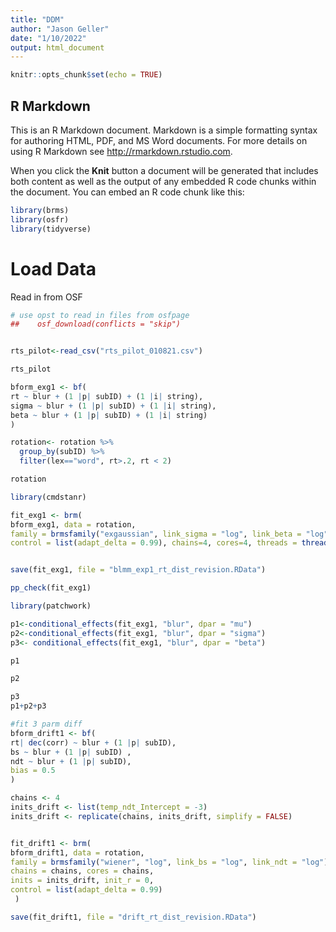 ```yaml
---
title: "DDM"
author: "Jason Geller"
date: "1/10/2022"
output: html_document
---
```


```r
knitr::opts_chunk$set(echo = TRUE)
```

## R Markdown

This is an R Markdown document. Markdown is a simple formatting syntax for authoring HTML, PDF, and MS Word documents. For more details on using R Markdown see <http://rmarkdown.rstudio.com>.

When you click the **Knit** button a document will be generated that includes both content as well as the output of any embedded R code chunks within the document. You can embed an R code chunk like this:

```r
library(brms)
library(osfr)
library(tidyverse)
```

# Load Data

Read in from OSF 

```r

# use opst to read in files from osfpage
##    osf_download(conflicts = "skip")


rts_pilot<-read_csv("rts_pilot_010821.csv")

rts_pilot

```

```r


bform_exg1 <- bf(
rt ~ blur + (1 |p| subID) + (1 |i| string),
sigma ~ blur + (1 |p| subID) + (1 |i| string),
beta ~ blur + (1 |p| subID) + (1 |i| string)
)

```


```r
rotation<- rotation %>%
  group_by(subID) %>%
  filter(lex=="word", rt>.2, rt < 2)

rotation
```


```r

library(cmdstanr)

fit_exg1 <- brm(
bform_exg1, data = rotation,
family = brmsfamily("exgaussian", link_sigma = "log", link_beta = "log"),
control = list(adapt_delta = 0.99), chains=4, cores=4, threads = threading(4),  backend="cmdstanr")


save(fit_exg1, file = "blmm_exp1_rt_dist_revision.RData")

```

```r


pp_check(fit_exg1)
```

```r
library(patchwork)

p1<-conditional_effects(fit_exg1, "blur", dpar = "mu")
p2<-conditional_effects(fit_exg1, "blur", dpar = "sigma")
p3<- conditional_effects(fit_exg1, "blur", dpar = "beta")

p1

p2

p3
p1+p2+p3

```

```r
#fit 3 parm diff
bform_drift1 <- bf(
rt| dec(corr) ~ blur + (1 |p| subID),
bs ~ blur + (1 |p| subID) ,
ndt ~ blur + (1 |p| subID),
bias = 0.5
)

```


```r
chains <- 4
inits_drift <- list(temp_ndt_Intercept = -3)
inits_drift <- replicate(chains, inits_drift, simplify = FALSE)


fit_drift1 <- brm(
bform_drift1, data = rotation,
family = brmsfamily("wiener", "log", link_bs = "log", link_ndt = "log"),
chains = chains, cores = chains,
inits = inits_drift, init_r = 0,
control = list(adapt_delta = 0.99)
 )

save(fit_drift1, file = "drift_rt_dist_revision.RData")


```

